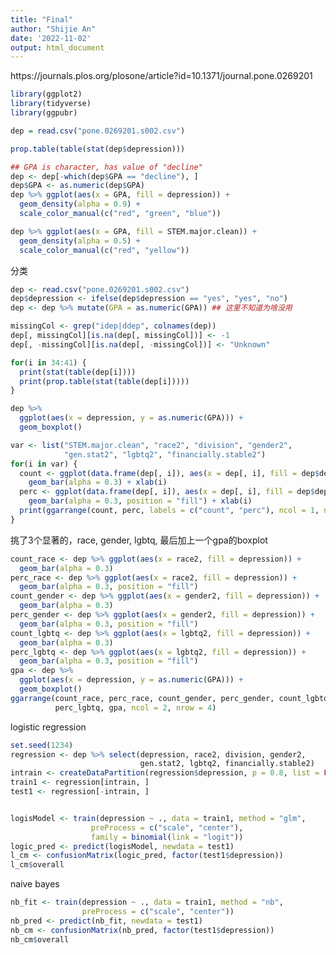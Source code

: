 ```yaml
---
title: "Final"
author: "Shijie An"
date: '2022-11-02'
output: html_document
---
```


https://journals.plos.org/plosone/article?id=10.1371/journal.pone.0269201
```r
library(ggplot2)
library(tidyverse)
library(ggpubr)
```

```r
dep = read.csv("pone.0269201.s002.csv")

prop.table(table(stat(dep$depression)))

## GPA is character, has value of "decline"
dep <- dep[-which(dep$GPA == "decline"), ]
dep$GPA <- as.numeric(dep$GPA)
dep %>% ggplot(aes(x = GPA, fill = depression)) +
  geom_density(alpha = 0.9) + 
  scale_color_manual(c("red", "green", "blue"))
```

```r
dep %>% ggplot(aes(x = GPA, fill = STEM.major.clean)) + 
  geom_density(alpha = 0.5) +
  scale_color_manual(c("red", "yellow"))
```
分类
```r
dep <- read.csv("pone.0269201.s002.csv")
dep$depression <- ifelse(dep$depression == "yes", "yes", "no")
dep <- dep %>% mutate(GPA = as.numeric(GPA)) ## 这里不知道为啥没用
```

```r
missingCol <- grep("idep|ddep", colnames(dep))
dep[, missingCol][is.na(dep[, missingCol])] <- -1
dep[, -missingCol][is.na(dep[, -missingCol])] <- "Unknown"
```

```r
for(i in 34:41) {
  print(stat(table(dep[i])))
  print(prop.table(stat(table(dep[i]))))
}
```

```r
dep %>% 
  ggplot(aes(x = depression, y = as.numeric(GPA))) + 
  geom_boxplot()

var <- list("STEM.major.clean", "race2", "division", "gender2", 
            "gen.stat2", "lgbtq2", "financially.stable2")
for(i in var) {
  count <- ggplot(data.frame(dep[, i]), aes(x = dep[, i], fill = dep$depression)) + 
    geom_bar(alpha = 0.3) + xlab(i)
  perc <- ggplot(data.frame(dep[, i]), aes(x = dep[, i], fill = dep$depression)) + 
    geom_bar(alpha = 0.3, position = "fill") + xlab(i)
  print(ggarrange(count, perc, labels = c("count", "perc"), ncol = 1, nrow = 2))
}
```

挑了3个显著的，race, gender, lgbtq, 最后加上一个gpa的boxplot
```r
count_race <- dep %>% ggplot(aes(x = race2, fill = depression)) + 
  geom_bar(alpha = 0.3)
perc_race <- dep %>% ggplot(aes(x = race2, fill = depression)) + 
  geom_bar(alpha = 0.3, position = "fill")
count_gender <- dep %>% ggplot(aes(x = gender2, fill = depression)) + 
  geom_bar(alpha = 0.3)
perc_gender <- dep %>% ggplot(aes(x = gender2, fill = depression)) + 
  geom_bar(alpha = 0.3, position = "fill")
count_lgbtq <- dep %>% ggplot(aes(x = lgbtq2, fill = depression)) + 
  geom_bar(alpha = 0.3)
perc_lgbtq <- dep %>% ggplot(aes(x = lgbtq2, fill = depression)) + 
  geom_bar(alpha = 0.3, position = "fill")
gpa <- dep %>% 
  ggplot(aes(x = depression, y = as.numeric(GPA))) + 
  geom_boxplot()
ggarrange(count_race, perc_race, count_gender, perc_gender, count_lgbtq,
          perc_lgbtq, gpa, ncol = 2, nrow = 4)

```

logistic regression
```r
set.seed(1234)
regression <- dep %>% select(depression, race2, division, gender2, 
                             gen.stat2, lgbtq2, financially.stable2)
intrain <- createDataPartition(regression$depression, p = 0.8, list = FALSE)
train1 <- regression[intrain, ]
test1 <- regression[-intrain, ]


logisModel <- train(depression ~ ., data = train1, method = "glm", 
                  preProcess = c("scale", "center"), 
                  family = binomial(link = "logit"))
logic_pred <- predict(logisModel, newdata = test1)
l_cm <- confusionMatrix(logic_pred, factor(test1$depression))
l_cm$overall

```
naive bayes
```r
nb_fit <- train(depression ~ ., data = train1, method = "nb", 
                preProcess = c("scale", "center"))
nb_pred <- predict(nb_fit, newdata = test1)
nb_cm <- confusionMatrix(nb_pred, factor(test1$depression))
nb_cm$overall

```